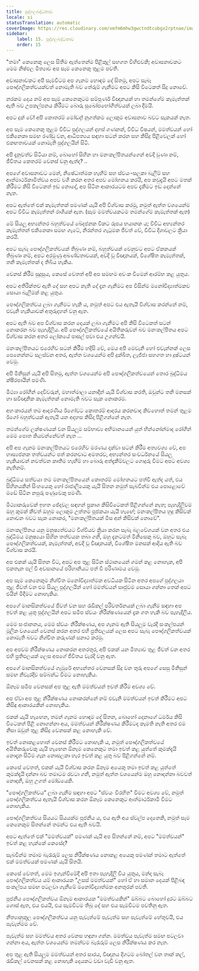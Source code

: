 ```yaml
---
title: පුද්ගලබද්ධතාව
locale: si
statusTranslation: automatic
coverImage: https://res.cloudinary.com/xmfm6mhw3gwctndtcubgx2rptnae/image/upload/v1740468922/small_cover_tratado_de_psicologia_revolucionaria_a4c0dca4e0.webp
sidebar:
    label: 15. පුද්ගලබද්ධතාව
    order: 15
---
```

"තමා" කෙනෙකු ලෙස සිතීම ඇත්තෙන්ම පිළිකුල් සහගත විහිළුවකි; අවාසනාවකට මෙම නිෂ්ඵල මිත්‍යාව අප සෑම කෙනෙකු තුළම පවතී.

අවාසනාවකට අපි සැමවිටම අප ගැනම හොඳම දේ සිතමු, අපට සැබෑ පෞද්ගලිකත්වයක්වත් නොමැති බව තේරුම් ගැනීමට අපට කිසි විටෙකත් සිදු නොවේ.

නරකම දෙය නම් අප සෑම කෙනෙකුටම සම්පූර්ණ විඥානයක් හා තමන්ගේම කැමැත්තක් ඇති බව උපකල්පනය කිරීමට බොරු සුඛෝපභෝගීත්වයක් ලබා දීමයි.

අපට දුක් වේ! අපි කොතරම් මෝඩද! නූගත්කම ලොකුම අවාසනාව බවට සැකයක් නැත.

අප සෑම කෙනෙකු තුළම විවිධ පුද්ගලයන් දහස් ගණනක්, විවිධ විෂයන්, මමත්වයන් හෝ එකිනෙකා සමඟ රණ්ඩු වන, ආධිපත්‍යය සඳහා සටන් කරන සහ කිසිදු පිළිවෙලක් හෝ එකඟතාවයක් නොමැති පුද්ගලයින් සිටී.

අපි දැනුවත්ව සිටියා නම්, බොහෝ සිහින හා මනඃකල්පිතයන්ගෙන් අවදි වුණා නම්, ජීවිතය කෙතරම් වෙනස් වනු ඇත්ද? ..

අපගේ අවාසනාවට මෙන්, නිෂේධාත්මක හැඟීම් සහ ස්වයං-සලකා බැලීම් සහ ආත්මාර්ථකාමිත්වය අපව වශී කරන අතර අපව මෝහනය කරයි, අප කවුදැයි අපට මතක් කිරීමට කිසි විටෙකත් ඉඩ නොදේ, අප සිටින ආකාරයටම අපව දැකීමට ඉඩ දෙන්නේ නැත.

අපට ඇත්තේ එක් කැමැත්තක් පමණක් යැයි අපි විශ්වාස කරමු, නමුත් ඇත්ත වශයෙන්ම අපට විවිධ කැමැත්තන් රාශියක් ඇත. (සෑම මමත්වයකටම තමන්ගේම කැමැත්තක් ඇත)

මේ සියලු අභ්‍යන්තර බහුත්වයේ ඛේදජනක විකට රූපය භයානක ය; විවිධ අභ්‍යන්තර කැමැත්තන් එකිනෙකා සමඟ ගැටේ, නිරන්තර ගැටුමක ජීවත් වේ, විවිධ දිශාවලට ක්‍රියා කරයි.

අපට සැබෑ පෞද්ගලිකත්වයක් තිබුණා නම්, බහුත්වයක් වෙනුවට අපට ඒකකයක් තිබුණා නම්, අපට අරමුණු අඛණ්ඩතාවයක්, අවදි වූ විඥානයක්, විශේෂිත කැමැත්තක්, තනි කැමැත්තක් ද තිබිය හැකිය.

වෙනස් කිරීම සුදුසුය, කෙසේ වෙතත් අපි අප සමඟම අවංක වීමෙන් ආරම්භ කළ යුතුය.

අපට අතිරික්තව ඇති දේ සහ අපට නැති දේ දැන ගැනීමට අප විසින්ම මනෝවිද්‍යාත්මකව සොයා බැලීමක් කළ යුතුය.

පෞද්ගලිකත්වය ලබා ගැනීමට හැකි ය, නමුත් අපට එය ඇතැයි විශ්වාස කරන්නේ නම්, එවැනි හැකියාවක් අතුරුදහන් වනු ඇත.

අපට ඇති බව අප විශ්වාස කරන දෙයක් ලබා ගැනීමට අපි කිසි විටෙකත් සටන් නොකරන බව පැහැදිලිය. අපි පෞද්ගලිකත්වයේ අයිතිකරුවන් බව මනඃකල්පිතය අපට විශ්වාස කරන අතර ලෝකයේ පාසල් පවා එය උගන්වයි.

මනඃකල්පිතයට එරෙහිව සටන් කිරීම හදිසි වේ, මෙය අපි මෙවැනි හෝ එවැන්නක් ලෙස පෙනෙන්නට සලස්වන අතර, ඇත්ත වශයෙන්ම අපි දුක්ඛිත, ලැජ්ජා සහගත හා දුෂ්ටයන් වෙමු.

අපි මිනිසුන් යැයි අපි සිතමු, ඇත්ත වශයෙන්ම අපි පෞද්ගලිකත්වයෙන් තොර බුද්ධිමය ක්ෂීරපායීන් පමණි.

මිථ්‍යා රෝගීන් දෙවිවරුන්, මහාත්මාලා යනාදීන් යැයි විශ්වාස කරති, ඔවුන්ට තනි මනසක් හා සවිඥානික කැමැත්තක් නොමැති බවට සැක නොකරම.

අහංකාරයන් තම ආදරණීය ඊගෝවට කොතරම් ආදරය කරනවාද කිවහොත් තමන් තුළම ඊගෝ බහුත්වයක් ඇතැයි යන අදහස කිසිදා පිළිගන්නේ නැත.

තමන්ගේම ලක්ෂණයක් වන සියලුම සම්භාව්‍ය අභිමානයෙන් යුත් භින්නෝන්මාද රෝගීන් මෙම පොත කියවන්නේවත් නැත ...

අපි අප ගැනම මනඃකල්පිතයට එරෙහිව මරණය දක්වා සටන් කිරීම අත්‍යවශ්‍ය වේ, අප හාස්‍යජනක තත්වයන්ට පත් කරනවාට අමතරව, අභ්‍යන්තර සංවර්ධනයේ සියලු හැකියාවන් නවත්වන කෘතිම හැඟීම් හා බොරු අත්දැකීම්වලට ගොදුරු වීමට අපට අවශ්‍ය නැතිනම්.

බුද්ධිමය සත්වයා තම මනඃකල්පිතයෙන් කොතරම් මෝහනයට පත්වී ඇත්ද යත්, එය සිහිනයකින් සිංහයෙකු හෝ රාජාලියෙකු යැයි සිතන නමුත් සැබවින්ම එය පොළොවේ මඩේ සිටින නපුරු පණුවෙකු පමණි.

මිථ්‍යාකරුවෙක් ඉහත ඡේදවල සඳහන් ප්‍රකාශ කිසිවිටෙකත් පිළිගන්නේ නැත; පැහැදිලිවම ඔහු කුමක් කීවත් ඔහුම ලොකුම උත්තම පූජකයා යැයි හැඟේ; මනඃකල්පිතය හුදු කිසිවක් නොවන බවට සැක නොකර, "මනඃකල්පිතයක් මිස අන් කිසිවක් නොවේ".

මනඃකල්පිතය යනු මනුෂ්‍යත්වයට විශ්වීයව ක්‍රියා කරන සැබෑ බලවේගයක් වන අතර එය බුද්ධිමය මනුෂ්‍යයා සිහින තත්වයක තබා ගනී, ඔහු දැනටමත් මිනිසෙකු බව, ඔහුට සැබෑ පෞද්ගලිකත්වයක්, කැමැත්තක්, අවදි වූ විඥානයක්, විශේෂිත මනසක් ආදිය ඇති බව විශ්වාස කරයි.

අප එකක් යැයි සිතන විට, අපට අප තුළ සිටින ස්ථානයෙන් ගමන් කළ නොහැක, අපි එකතැන පල් වී අවසානයේ පරිහානියට පත් වී පරිණාමය වෙමු.

අප සෑම කෙනෙකුම නිශ්චිත මනෝවිද්‍යාත්මක අවධියක සිටින අතර අපගේ පුද්ගලයා තුළ ජීවත් වන එම සියලු පුද්ගලයින් හෝ මමත්වයන් සෘජුවම සොයා ගන්නා තෙක් අපට එයින් මිදීමට නොහැකිය.

අපගේ මානසිකත්වයේ ජීවත් වන සහ රැඩිකල් පරිවර්තනයක් ලබා ගැනීම සඳහා අප ඉවත් කළ යුතු පුද්ගලයින් අපට සමීප ස්වයං නිරීක්ෂණයෙන් දැක ගත හැකි බව පැහැදිලිය.

මෙම සංජානනය, මෙම ස්වයං නිරීක්ෂණය, අප ගැනම ඇති සියලුම වැරදි සංකල්පයන් මූලික වශයෙන් වෙනස් කරන අතර එහි ප්‍රතිඵලයක් ලෙස අපට සැබෑ පෞද්ගලිකත්වයක් නොමැති බවට නිශ්චිත කරුණක් සනාථ කරමු.

අප අපවම නිරීක්ෂණය නොකරන අතරතුර, අපි එකක් යන මිත්‍යාව තුළ ජීවත් වන අතර එහි ප්‍රතිඵලයක් ලෙස අපගේ ජීවිතය වැරදි වනු ඇත.

අපගේ මානසිකත්වයේ ගැඹුරේ අභ්‍යන්තර වෙනසක් සිදු වන තුරු අපගේ සෙසු මිනිසුන් සමඟ නිවැරදිව සම්බන්ධ වීමට නොහැකිය.

ඕනෑම සමීප වෙනසක් අප තුළ ඇති මමත්වයන් ඉවත් කිරීම අවශ්‍ය වේ.

අප ඒවා අප තුළ නිරීක්ෂණය නොකරන්නේ නම් එවැනි මමත්වයන් ඉවත් කිරීමට අපට කිසිඳු ආකාරයකින් නොහැකිය.

එකක් යැයි හැඟෙන, තමන් ගැනම හොඳම දේ සිතන, බොහෝ දෙනාගේ ධර්මය කිසි විටෙකත් පිළි නොගන්නා අය, මමත්වයන් නිරීක්ෂණය කිරීමටද කැමති නැති අතර එම නිසා ඔවුන් තුළ කිසිදු වෙනසක් කළ නොහැකි වේ.

ඉවත් නොකළහොත් වෙනස් කිරීමට නොහැකි ය, නමුත් පෞද්ගලිකත්වයේ අයිතිකරුවෙකු යැයි හැඟෙන ඕනෑම කෙනෙකුට තමා ඉවත් කළ යුත්තේ කුමක්දැයි නොදැන සිටීම ගැන නොසලකා හැර ඉවත් කළ යුතු බව පිළිගන්නේ නම්.

කෙසේ වෙතත්, එකක් යැයි විශ්වාස කරන ඕනෑම අයෙකු තමා ඉවත් කළ යුත්තේ කුමක්දැයි දන්නා බව තමාටම රවටා ගනී, නමුත් ඇත්ත වශයෙන්ම ඔහු නොදන්නා බවවත් නොදනී, ඔහු උගත් මෝඩයෙකි.

"පෞද්ගලිකත්වය" ලබා ගැනීම සඳහා අපට "ස්වයං විරහිත" වීමට අවශ්‍ය වේ, නමුත් පෞද්ගලිකත්වය ඇතැයි විශ්වාස කරන ඕනෑම කෙනෙකුට ආත්මාර්ථකාමී වීමට නොහැකිය.

පෞද්ගලිකත්වය සියයට සියයක්ම පූජනීය ය, එය ඇති අය ස්වල්ප දෙනෙකි, නමුත් සෑම කෙනෙකුම සිතන්නේ තමන්ට එය ඇති බවයි.

අපට ඇත්තේ එක් "මමත්වයක්" පමණක් යැයි අප සිතන්නේ නම්, අපට "මමත්වයන්" ඉවත් කළ හැක්කේ කෙසේද?

සැබවින්ම තමාම බැරෑරුම් ලෙස නිරීක්ෂණය නොකළ අයෙකු පමණක් තමාට ඇත්තේ එක් මමත්වයක් පමණක් යැයි සිතයි.

කෙසේ වෙතත්, මෙම ඉගැන්වීමේදී අපි ඉතා පැහැදිලි විය යුතුය, මන්ද සැබෑ පෞද්ගලිකත්වය යම් ආකාරයක "උසස් මමත්වයක්" හෝ ඒ හා සමාන දෙයක් පිළිබඳ සංකල්පය සමඟ පටලවා ගැනීමේ මනෝවිද්‍යාත්මක අනතුරක් පවතී.

පූජනීය පෞද්ගලිකත්වය ඕනෑම ආකාරයක "මමත්වයකින්" ඔබ්බට බොහෝ දුරට ඔබ්බට ගොස් ඇත, එය එයයි, එය සැමවිටම තිබූ දේ සහ එය සැමවිටම පවතිනු ඇත.

නීත්‍යානුකූල පෞද්ගලිකත්වය යනු පැවැත්මේ පැවැත්ම සහ පැවැත්මේ හේතුවයි, එය පැවැත්මම වේ.

පැවැත්ම සහ මමත්වය අතර වෙනස හඳුනා ගන්න. මමත්වය පැවැත්ම සමඟ පටලවා ගන්නා අය, ඇත්ත වශයෙන්ම තමන්වම බැරෑරුම් ලෙස නිරීක්ෂණය කර නැත.

අප තුළ ඇති සියලුම මමත්වයන් අතර සාරය, විඥානය දිගටම බෝතල් වන තාක් කල්, රැඩිකල් වෙනසක් කළ නොහැකි දෙයකට වඩා වැඩි වනු ඇත.

